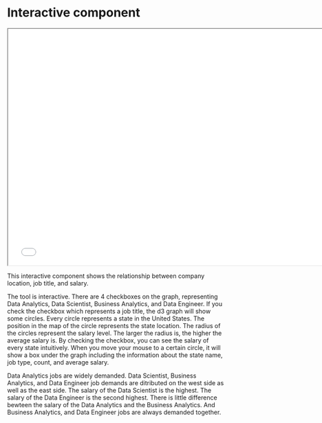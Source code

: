 # Interactive component


<iframe src="d3.html" width="750" height="550"></iframe>

This interactive component shows the relationship between company location, job title, and salary.

The tool is interactive. There are 4 checkboxes on the graph, representing Data Analytics, Data Scientist, Business Analytics, and Data Engineer. If you check the checkbox which represents a job title, the d3 graph will show some circles. Every circle represents a state in the United States. The position in the map of the circle represents the state location. The radius of the circles represent the salary level. The larger the radius is, the higher the average salary is. By checking the checkbox, you can see the salary of every state intuitively. When you move your mouse to a certain circle, it will show a box under the graph including the information about the state name, job type, count, and average salary.

Data Analytics jobs are widely demanded. Data Scientist, Business Analytics, and Data Engineer job demands are ditributed on the west side as well as the east side. The salary of the Data Scientist is the highest. The salary of the Data Engineer is the second highest. There is little difference bewteen the salary of the Data Analytics and the Business Analytics. And Business Analytics, and Data Engineer jobs are always demanded together.
